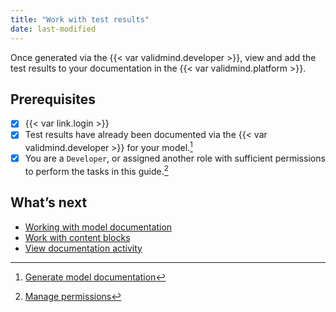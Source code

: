 ```yaml
---
title: "Work with test results"
date: last-modified
---
```


Once generated via the {{< var validmind.developer >}}, view and add the test results to your documentation in the {{< var validmind.platform >}}.

::: {.prereq}

## Prerequisites

- [x] {{< var link.login >}}
- [x] Test results have already been documented via the {{< var validmind.developer >}} for your model.[^1] 
- [x] You are a `Developer`, or assigned another role with sufficient permissions to perform the tasks in this guide.[^2]

:::

## What's next

- [Working with model documentation](/guide/model-documentation/working-with-model-documentation.qmd)
- [Work with content blocks](/guide/model-documentation/work-with-content-blocks.qmd)
- [View documentation activity](/guide/model-documentation/view-documentation-activity.qmd)


<!-- FOOTNOTES -->

[^1]: [Generate model documentation](generate-model-documentation.qmd)

[^2]: [Manage permissions](/guide/configuration/manage-permissions.qmd)